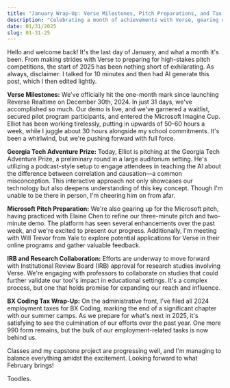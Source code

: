 ```yaml
---
title: "January Wrap-Up: Verse Milestones, Pitch Preparations, and Tax Tasks"
description: "Celebrating a month of achievements with Verse, gearing up for pitch events, and closing out BX Coding's tax year."
date: 01/31/2025
slug: 01-31-25
---
```


Hello and welcome back! It's the last day of January, and what a month it's been. From making strides with Verse to preparing for high-stakes pitch competitions, the start of 2025 has been nothing short of exhilarating. As always, disclaimer: I talked for 10 minutes and then had AI generate this post, which I then edited lightly.

**Verse Milestones:**
We've officially hit the one-month mark since launching Reverse Realtime on December 30th, 2024. In just 31 days, we've accomplished so much. Our demo is live, and we've garnered a waitlist, secured pilot program participants, and entered the Microsoft Imagine Cup. Elliot has been working tirelessly, putting in upwards of 50-60 hours a week, while I juggle about 30 hours alongside my school commitments. It's been a whirlwind, but we're pushing forward with full force.

**Georgia Tech Adventure Prize:**
Today, Elliot is pitching at the Georgia Tech Adventure Prize, a preliminary round in a large auditorium setting. He's utilizing a podcast-style setup to engage attendees in teaching the AI about the difference between correlation and causation—a common misconception. This interactive approach not only showcases our technology but also deepens understanding of this key concept. Though I'm unable to be there in person, I'm cheering him on from afar.

**Microsoft Pitch Preparation:**
We're also gearing up for the Microsoft pitch, having practiced with Elaine Chen to refine our three-minute pitch and two-minute demo. The platform has seen several enhancements over the past week, and we're excited to present our progress. Additionally, I'm meeting with Will Trevor from Yale to explore potential applications for Verse in their online programs and gather valuable feedback.

**IRB and Research Collaboration:**
Efforts are underway to move forward with Institutional Review Board (IRB) approval for research studies involving Verse. We're engaging with professors to collaborate on studies that could further validate our tool's impact in educational settings. It's a complex process, but one that holds promise for expanding our reach and influence.

**BX Coding Tax Wrap-Up:**
On the administrative front, I've filed all 2024 employment taxes for BX Coding, marking the end of a significant chapter with our summer camps. As we prepare for what's next in 2025, it's satisfying to see the culmination of our efforts over the past year. One more 990 form remains, but the bulk of our employment-related tasks is now behind us.

Classes and my capstone project are progressing well, and I'm managing to balance everything amidst the excitement. Looking forward to what February brings!

Toodles.